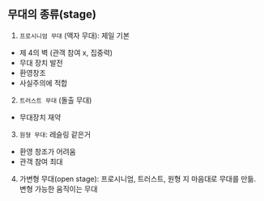 ## 무대의 종류(stage)
1. `프로시니엄 무대` (액자 무대): 제일 기본
  - 제 4의 벽 (관객 참여 x, 집중력)
  - 무대 장치 발전
  - 환영창조
  - 사실주의에 적합
2. `트러스트 무대` (돌출 무대)
  - 무대장치 재약
3. `원형 무대`: 레슬링 같은거
  - 환영 창조가 어려움
  - 관객 참여 최대
4. 가변형 무대(open stage): 프로시니엄, 트러스트, 원형 지 마음대로 무대를 만듦. 변형 가능한 움직이는 무대
